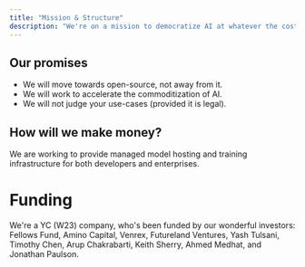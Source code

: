 ```yaml
---
title: "Mission & Structure"
description: "We're on a mission to democratize AI at whatever the cost. We're hackers who've grown tired of AI safety rhetoric meaning locked-down APIs with inconsistent support."
---
```


## Our promises
* We will move towards open-source, not away from it.
* We will work to accelerate the commoditization of AI.
* We will not judge your use-cases (provided it is legal).

## How will we make money?

We are working to provide managed model hosting and training infrastructure for both developers and enterprises.

# Funding

We're a YC (W23) company, who's been funded by our wonderful investors: Fellows Fund, Amino Capital, Venrex, Futureland Ventures, 
Yash Tulsani, Timothy Chen, Arup Chakrabarti, Keith Sherry, Ahmed Medhat, and Jonathan Paulson.